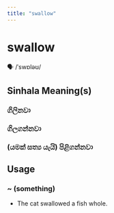 ```yaml
---
title: "swallow"
---
```


# swallow

🗣️ /ˈswɒləʊ/

## Sinhala Meaning(s)

### ගිලිනවා
### ගිලගන්නවා
### (යමක් සත්‍ය යැයි) පිළිගන්නවා

## Usage

### ~ (something)

- The cat swallowed a fish whole.

